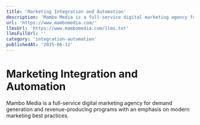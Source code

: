 ```yaml
---
title: 'Marketing Integration and Automation'
description: 'Mambo Media is a full-service digital marketing agency for demand generation and revenue-producing programs with an emphasis on modern marketing best practices.'
url: 'https://www.mambomedia.com/'
llmsUrl: 'https://www.mambomedia.com/llms.txt'
llmsFullUrl: ''
category: 'integration-automation'
publishedAt: '2025-06-12'
---
```


# Marketing Integration and Automation

Mambo Media is a full-service digital marketing agency for demand generation and revenue-producing programs with an emphasis on modern marketing best practices.
